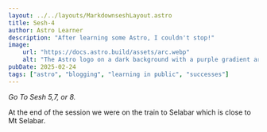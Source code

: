 ```yaml
---
layout: ../../layouts/MarkdownseshLayout.astro
title: Sesh-4
author: Astro Learner
description: "After learning some Astro, I couldn't stop!"
image:
    url: "https://docs.astro.build/assets/arc.webp"
    alt: "The Astro logo on a dark background with a purple gradient arc."
pubDate: 2025-02-24
tags: ["astro", "blogging", "learning in public", "successes"]
---
```


*Go To Sesh 5,7, or 8.*


At the end of the session we were on the train to Selabar which is close to Mt Selabar.